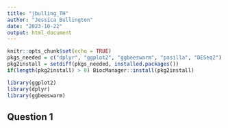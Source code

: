 ```yaml
---
title: "jbulling_TH"
author: "Jessica Bullington"
date: "2023-10-22"
output: html_document
---
```


```r
knitr::opts_chunk$set(echo = TRUE)
pkgs_needed = c("dplyr", "ggplot2", "ggbeeswarm", "pasilla", "DESeq2")
pkg2install = setdiff(pkgs_needed, installed.packages())
if(length(pkg2install) > 0) BiocManager::install(pkg2install)
```

```r
library(ggplot2)
library(dplyr)
library(ggbeeswarm)
```


## Question 1


